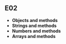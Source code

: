 ## E02

- **Objects and methods**
- **Strings and methods**
- **Numbers and methods**
- **Arrays and methods**